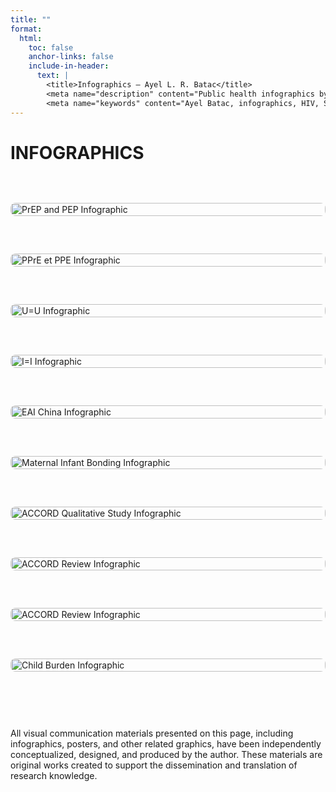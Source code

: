 ```yaml
---
title: ""
format:
  html:
    toc: false
    anchor-links: false
    include-in-header: 
      text: |
        <title>Infographics – Ayel L. R. Batac</title>
        <meta name="description" content="Public health infographics by Ayel L. R. Batac, translating research on HIV, STBBIs, and global health into accessible visuals." />
        <meta name="keywords" content="Ayel Batac, infographics, HIV, STBBIs, public health, global health, allergy, food allergy, COVID-19, vaccine hesitancy, pediatrics, psychological, social, psychosocial burden, knowledge translation, health communication, data visualization, epidemiologist, health equity" />
---
```


# INFOGRAPHICS

$~$

<style>
/* Add hover zoom effect */
.infographic-gallery img {
  transition: transform 0.3s ease;
}

.infographic-gallery img:hover {
  transform: scale(1.05); /* Slight zoom on hover */
}
</style>

<div class="infographic-gallery" style="display: grid; grid-template-columns: repeat(auto-fit, minmax(300px, 1fr)); gap: 2rem;">

  <!-- 1 image -->
  <a href="prep_pep.png" target="_blank">
    <img src="prep_pep.png" alt="PrEP and PEP Infographic" style="width: 100%; border-radius: 8px;">
  </a>
  
  <!-- 2 image -->
  <a href="prep_pep_fr.png" target="_blank">
    <img src="prep_pep_fr.png" alt="PPrE et PPE Infographic" style="width: 100%; border-radius: 8px;">
  </a>

  <!-- 3 image -->
  <a href="hiv.png" target="_blank">
    <img src="hiv.png" alt="U=U Infographic" style="width: 100%; border-radius: 8px;">
  </a>

  <!-- 4 image -->
  <a href="hiv_fr.png" target="_blank">
    <img src="hiv_fr.png" alt="I=I Infographic" style="width: 100%; border-radius: 8px;">
  </a>
  
  <!-- 5 image -->
  <a href="eai_china.png" target="_blank">
    <img src="eai_china.png" alt="EAI China Infographic" style="width: 100%; border-radius: 8px;">
  </a>

  <!-- 6 image -->
  <a href="maternal_infant_bonding.png" target="_blank">
    <img src="maternal_infant_bonding.png" alt="Maternal Infant Bonding Infographic" style="width: 100%; border-radius: 8px;">
  </a>

  <!-- 7 image -->
  <a href="accord_qual.jpg" target="_blank">
    <img src="accord_qual.jpg" alt="ACCORD Qualitative Study Infographic" style="width: 100%; border-radius: 8px;">
  </a>

  <!-- 8 image -->
  <a href="accord_review.png" target="_blank">
    <img src="accord_review.png" alt="ACCORD Review Infographic" style="width: 100%; border-radius: 8px;">
  </a>

  <!-- 9 image -->
  <a href="accord_review_fr.png" target="_blank">
    <img src="accord_review_fr.png" alt="ACCORD Review Infographic" style="width: 100%; border-radius: 8px;">
  </a>

  <!-- 10 image -->
  <a href="child_burden.jpg" target="_blank">
    <img src="child_burden.jpg" alt="Child Burden Infographic" style="width: 100%; border-radius: 8px;">
  </a>

</div>

$~$

$~$

All visual communication materials presented on this page, including infographics, posters, and other related graphics, have been independently conceptualized, designed, and produced by the author. These materials are original works created to support the dissemination and translation of research knowledge.

